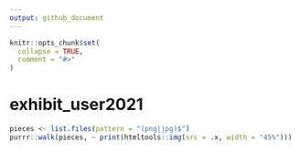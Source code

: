 ```yaml
---
output: github_document
---
```


<!-- README.md is generated from README.Rmd. Please edit that file -->

```r
knitr::opts_chunk$set(
  collapse = TRUE,
  comment = "#>"
)
```

# exhibit_user2021

<!-- badges: start -->
<!-- badges: end -->

```r
pieces <- list.files(pattern = "(png|jpg)$")
purrr::walk(pieces, ~ print(htmltools::img(src = .x, width = "45%")))
```

